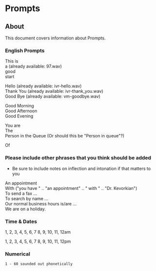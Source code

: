 
# Prompts 

 

## About

This document covers information about Prompts.

### English Prompts

This is  
a (already available: 97.wav)   
good  
start

  
Hello (already available: ivr-hello.wav)   
Thank You (already available: ivr-thank\_you.wav)  
Good Bye (already available: vm-goodbye.wav)

Good Morning  
Good Afternoon  
Good Evening

You are  
The  
Person in the Queue (Or should this be "Person in queue"?)

Of

### Please include other phrases that you think should be added

* Be sure to include notes on inflection and intonation if that matters to you

An appointment  
With ("you have " .. "an appointment" .. " with " .. "Dr. Kevorkian")  
To send a fax ...   
To search by name ...   
Our normal business hours is/are ...  
We are on a holiday. 

### Time & Dates

1, 2, 3, 4, 5, 6, 7 8, 9, 10, 11, 12am

1, 2, 3, 4, 5, 6, 7 8, 9, 10, 11, 12pm

### Numerical

```xml
1 - 60 sounded out phonetically
```


